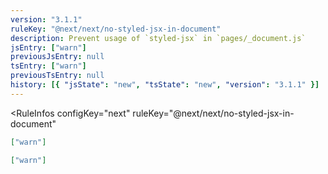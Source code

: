 ```yaml
---
version: "3.1.1"
ruleKey: "@next/next/no-styled-jsx-in-document"
description: Prevent usage of `styled-jsx` in `pages/_document.js`
jsEntry: ["warn"]
previousJsEntry: null
tsEntry: ["warn"]
previousTsEntry: null
history: [{ "jsState": "new", "tsState": "new", "version": "3.1.1" }]
---
```


<RuleInfos 
  configKey="next" 
  ruleKey="@next/next/no-styled-jsx-in-document" 
>

```json
["warn"]
```

```json
["warn"]
```

</RuleInfos>
